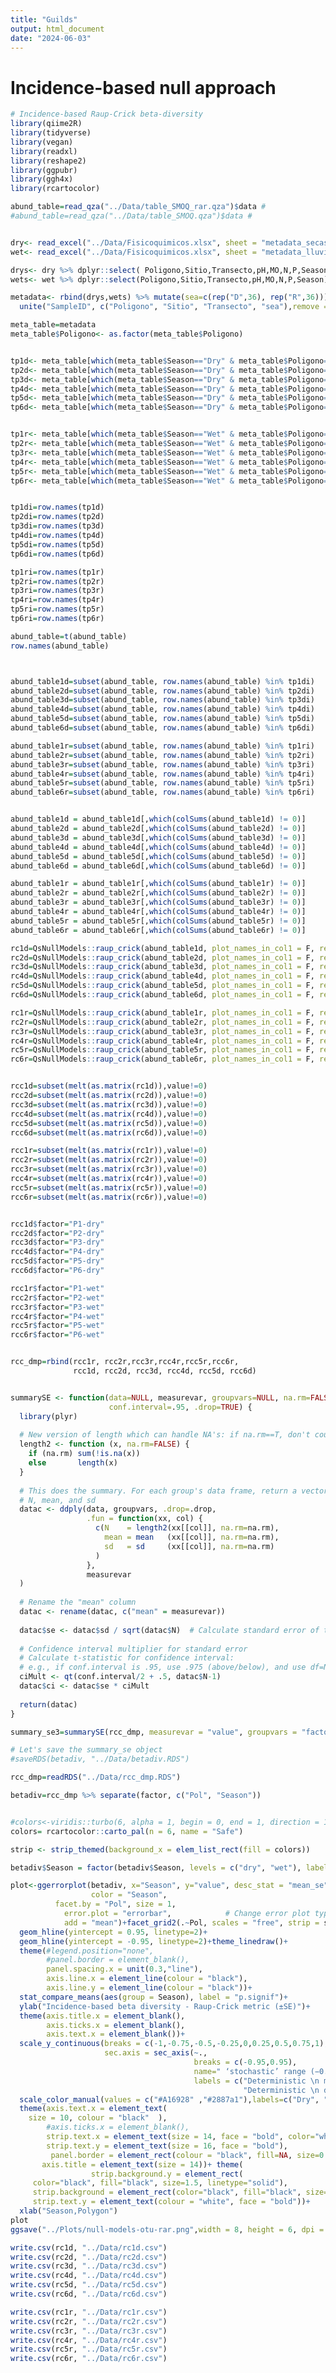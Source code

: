 ```yaml
---
title: "Guilds"
output: html_document
date: "2024-06-03"
---
```


# Incidence-based null approach

```r
# Incidence-based Raup-Crick beta-diversity
library(qiime2R)
library(tidyverse)
library(vegan)
library(readxl)
library(reshape2)
library(ggpubr)
library(ggh4x)
library(rcartocolor)

abund_table=read_qza("../Data/table_SMOQ_rar.qza")$data #
#abund_table=read_qza("../Data/table_SMOQ.qza")$data #


dry<- read_excel("../Data/Fisicoquimicos.xlsx", sheet = "metadata_secas_all") %>% mutate(Season="Dry")
wet<- read_excel("../Data/Fisicoquimicos.xlsx", sheet = "metadata_lluvias_all") %>% mutate(Season="Wet")

drys<- dry %>% dplyr::select( Poligono,Sitio,Transecto,pH,MO,N,P,Season)
wets<- wet %>% dplyr::select(Poligono,Sitio,Transecto,pH,MO,N,P,Season)

metadata<- rbind(drys,wets) %>% mutate(sea=c(rep("D",36), rep("R",36))) %>% 
  unite("SampleID", c("Poligono", "Sitio", "Transecto", "sea"),remove = F, sep = "") %>% column_to_rownames(var = "SampleID")

meta_table=metadata
meta_table$Poligono<- as.factor(meta_table$Poligono)


tp1d<- meta_table[which(meta_table$Season=="Dry" & meta_table$Poligono=="1"),]
tp2d<- meta_table[which(meta_table$Season=="Dry" & meta_table$Poligono=="2"),]
tp3d<- meta_table[which(meta_table$Season=="Dry" & meta_table$Poligono=="3"),]
tp4d<- meta_table[which(meta_table$Season=="Dry" & meta_table$Poligono=="4"),]
tp5d<- meta_table[which(meta_table$Season=="Dry" & meta_table$Poligono=="5"),]
tp6d<- meta_table[which(meta_table$Season=="Dry" & meta_table$Poligono=="6"),]


tp1r<- meta_table[which(meta_table$Season=="Wet" & meta_table$Poligono=="1"),]
tp2r<- meta_table[which(meta_table$Season=="Wet" & meta_table$Poligono=="2"),]
tp3r<- meta_table[which(meta_table$Season=="Wet" & meta_table$Poligono=="3"),]
tp4r<- meta_table[which(meta_table$Season=="Wet" & meta_table$Poligono=="4"),]
tp5r<- meta_table[which(meta_table$Season=="Wet" & meta_table$Poligono=="5"),]
tp6r<- meta_table[which(meta_table$Season=="Wet" & meta_table$Poligono=="6"),]


tp1di=row.names(tp1d)
tp2di=row.names(tp2d)
tp3di=row.names(tp3d)
tp4di=row.names(tp4d)
tp5di=row.names(tp5d)
tp6di=row.names(tp6d)

tp1ri=row.names(tp1r)
tp2ri=row.names(tp2r)
tp3ri=row.names(tp3r)
tp4ri=row.names(tp4r)
tp5ri=row.names(tp5r)
tp6ri=row.names(tp6r)

abund_table=t(abund_table)
row.names(abund_table)



abund_table1d=subset(abund_table, row.names(abund_table) %in% tp1di)
abund_table2d=subset(abund_table, row.names(abund_table) %in% tp2di)
abund_table3d=subset(abund_table, row.names(abund_table) %in% tp3di)
abund_table4d=subset(abund_table, row.names(abund_table) %in% tp4di)
abund_table5d=subset(abund_table, row.names(abund_table) %in% tp5di)
abund_table6d=subset(abund_table, row.names(abund_table) %in% tp6di)

abund_table1r=subset(abund_table, row.names(abund_table) %in% tp1ri)
abund_table2r=subset(abund_table, row.names(abund_table) %in% tp2ri)
abund_table3r=subset(abund_table, row.names(abund_table) %in% tp3ri)
abund_table4r=subset(abund_table, row.names(abund_table) %in% tp4ri)
abund_table5r=subset(abund_table, row.names(abund_table) %in% tp5ri)
abund_table6r=subset(abund_table, row.names(abund_table) %in% tp6ri)


abund_table1d = abund_table1d[,which(colSums(abund_table1d) != 0)]
abund_table2d = abund_table2d[,which(colSums(abund_table2d) != 0)]
abund_table3d = abund_table3d[,which(colSums(abund_table3d) != 0)]
abund_table4d = abund_table4d[,which(colSums(abund_table4d) != 0)]
abund_table5d = abund_table5d[,which(colSums(abund_table5d) != 0)]
abund_table6d = abund_table6d[,which(colSums(abund_table6d) != 0)]

abund_table1r = abund_table1r[,which(colSums(abund_table1r) != 0)]
abund_table2r = abund_table2r[,which(colSums(abund_table2r) != 0)]
abund_table3r = abund_table3r[,which(colSums(abund_table3r) != 0)]
abund_table4r = abund_table4r[,which(colSums(abund_table4r) != 0)]
abund_table5r = abund_table5r[,which(colSums(abund_table5r) != 0)]
abund_table6r = abund_table6r[,which(colSums(abund_table6r) != 0)]
```


```r
rc1d=QsNullModels::raup_crick(abund_table1d, plot_names_in_col1 = F, reps = 999, as.distance.matrix = T, set_all_species_equal = F)
rc2d=QsNullModels::raup_crick(abund_table2d, plot_names_in_col1 = F, reps = 999, as.distance.matrix = T, set_all_species_equal = F)
rc3d=QsNullModels::raup_crick(abund_table3d, plot_names_in_col1 = F, reps = 999, as.distance.matrix = T, set_all_species_equal = F)
rc4d=QsNullModels::raup_crick(abund_table4d, plot_names_in_col1 = F, reps = 999, as.distance.matrix = T, set_all_species_equal = F)
rc5d=QsNullModels::raup_crick(abund_table5d, plot_names_in_col1 = F, reps = 999, as.distance.matrix = T, set_all_species_equal = F)
rc6d=QsNullModels::raup_crick(abund_table6d, plot_names_in_col1 = F, reps = 999, as.distance.matrix = T, set_all_species_equal = F)

rc1r=QsNullModels::raup_crick(abund_table1r, plot_names_in_col1 = F, reps = 999, as.distance.matrix = T, set_all_species_equal = F)
rc2r=QsNullModels::raup_crick(abund_table2r, plot_names_in_col1 = F, reps = 999, as.distance.matrix = T, set_all_species_equal = F)
rc3r=QsNullModels::raup_crick(abund_table3r, plot_names_in_col1 = F, reps = 999, as.distance.matrix = T, set_all_species_equal = F)
rc4r=QsNullModels::raup_crick(abund_table4r, plot_names_in_col1 = F, reps = 999, as.distance.matrix = T, set_all_species_equal = F)
rc5r=QsNullModels::raup_crick(abund_table5r, plot_names_in_col1 = F, reps = 999, as.distance.matrix = T, set_all_species_equal = F)
rc6r=QsNullModels::raup_crick(abund_table6r, plot_names_in_col1 = F, reps = 999, as.distance.matrix = T, set_all_species_equal = F)


rcc1d=subset(melt(as.matrix(rc1d)),value!=0)
rcc2d=subset(melt(as.matrix(rc2d)),value!=0)
rcc3d=subset(melt(as.matrix(rc3d)),value!=0)
rcc4d=subset(melt(as.matrix(rc4d)),value!=0)
rcc5d=subset(melt(as.matrix(rc5d)),value!=0)
rcc6d=subset(melt(as.matrix(rc6d)),value!=0)

rcc1r=subset(melt(as.matrix(rc1r)),value!=0)
rcc2r=subset(melt(as.matrix(rc2r)),value!=0)
rcc3r=subset(melt(as.matrix(rc3r)),value!=0)
rcc4r=subset(melt(as.matrix(rc4r)),value!=0)
rcc5r=subset(melt(as.matrix(rc5r)),value!=0)
rcc6r=subset(melt(as.matrix(rc6r)),value!=0)


rcc1d$factor="P1-dry"
rcc2d$factor="P2-dry"
rcc3d$factor="P3-dry"
rcc4d$factor="P4-dry"
rcc5d$factor="P5-dry"
rcc6d$factor="P6-dry"

rcc1r$factor="P1-wet"
rcc2r$factor="P2-wet"
rcc3r$factor="P3-wet"
rcc4r$factor="P4-wet"
rcc5r$factor="P5-wet"
rcc6r$factor="P6-wet"


rcc_dmp=rbind(rcc1r, rcc2r,rcc3r,rcc4r,rcc5r,rcc6r,
              rcc1d, rcc2d, rcc3d, rcc4d, rcc5d, rcc6d)


summarySE <- function(data=NULL, measurevar, groupvars=NULL, na.rm=FALSE,
                      conf.interval=.95, .drop=TRUE) {
  library(plyr)
  
  # New version of length which can handle NA's: if na.rm==T, don't count them
  length2 <- function (x, na.rm=FALSE) {
    if (na.rm) sum(!is.na(x))
    else       length(x)
  }
  
  # This does the summary. For each group's data frame, return a vector with
  # N, mean, and sd
  datac <- ddply(data, groupvars, .drop=.drop,
                 .fun = function(xx, col) {
                   c(N    = length2(xx[[col]], na.rm=na.rm),
                     mean = mean   (xx[[col]], na.rm=na.rm),
                     sd   = sd     (xx[[col]], na.rm=na.rm)
                   )
                 },
                 measurevar
  )
  
  # Rename the "mean" column    
  datac <- rename(datac, c("mean" = measurevar))
  
  datac$se <- datac$sd / sqrt(datac$N)  # Calculate standard error of the mean
  
  # Confidence interval multiplier for standard error
  # Calculate t-statistic for confidence interval: 
  # e.g., if conf.interval is .95, use .975 (above/below), and use df=N-1
  ciMult <- qt(conf.interval/2 + .5, datac$N-1)
  datac$ci <- datac$se * ciMult
  
  return(datac)
}

summary_se3=summarySE(rcc_dmp, measurevar = "value", groupvars = "factor")

# Let's save the summary_se object
#saveRDS(betadiv, "../Data/betadiv.RDS")
```

```r

rcc_dmp=readRDS("../Data/rcc_dmp.RDS")
```


```r
betadiv=rcc_dmp %>% separate(factor, c("Pol", "Season"))


#colors<-viridis::turbo(6, alpha = 1, begin = 0, end = 1, direction = 1)
colors= rcartocolor::carto_pal(n = 6, name = "Safe")

strip <- strip_themed(background_x = elem_list_rect(fill = colors))

betadiv$Season = factor(betadiv$Season, levels = c("dry", "wet"), labels = c("Dry", "Rainy"))

plot<-ggerrorplot(betadiv, x="Season", y="value", desc_stat = "mean_se", 
                  color = "Season",
          facet.by = "Pol", size = 1, 
            error.plot = "errorbar",            # Change error plot type
            add = "mean")+facet_grid2(.~Pol, scales = "free", strip = strip)+
  geom_hline(yintercept = 0.95, linetype=2)+
  geom_hline(yintercept = -0.95, linetype=2)+theme_linedraw()+
  theme(#legend.position="none",
        #panel.border = element_blank(), 
        panel.spacing.x = unit(0.3,"line"),
        axis.line.x = element_line(colour = "black"),
        axis.line.y = element_line(colour = "black"))+ 
  stat_compare_means(aes(group = Season), label = "p.signif")+
  ylab("Incidence-based beta diversity - Raup-Crick metric (±SE)")+
  theme(axis.title.x = element_blank(),
        axis.ticks.x = element_blank(),
        axis.text.x = element_blank())+
  scale_y_continuous(breaks = c(-1,-0.75,-0.5,-0.25,0,0.25,0.5,0.75,1),
                     sec.axis = sec_axis(~.,
                                         breaks = c(-0.95,0.95),
                                         name=" ‘stochastic’ range (−0.95 < βRC < + 0.95)",
                                         labels = c("Deterministic \n more similar", 
                                                    "Deterministic \n dissimilar" )))+
  scale_color_manual(values = c("#A16928" ,"#2887a1"),labels=c("Dry", "Rainy"))+theme_grey()+
  theme(axis.text.x = element_text(
    size = 10, colour = "black"  ), 
        #axis.ticks.x = element_blank(),
        strip.text.x = element_text(size = 14, face = "bold", color="white"),
        strip.text.y = element_text(size = 16, face = "bold"),
         panel.border = element_rect(colour = "black", fill=NA, size=0.3),
       axis.title = element_text(size = 14))+ theme(
                  strip.background.y = element_rect(
     color="black", fill="black", size=1.5, linetype="solid"),
     strip.background = element_rect(color="black", fill="black", size=0.7, linetype="solid"),
     strip.text.y = element_text(colour = "white", face = "bold"))+
  xlab("Season,Polygon")
plot
ggsave("../Plots/null-models-otu-rar.png",width = 8, height = 6, dpi = 300, plot = plot, device = "png")
```

```r
write.csv(rc1d, "../Data/rc1d.csv")
write.csv(rc2d, "../Data/rc2d.csv")
write.csv(rc3d, "../Data/rc3d.csv")
write.csv(rc4d, "../Data/rc4d.csv")
write.csv(rc5d, "../Data/rc5d.csv")
write.csv(rc6d, "../Data/rc6d.csv")

write.csv(rc1r, "../Data/rc1r.csv")
write.csv(rc2r, "../Data/rc2r.csv")
write.csv(rc3r, "../Data/rc3r.csv")
write.csv(rc4r, "../Data/rc4r.csv")
write.csv(rc5r, "../Data/rc5r.csv")
write.csv(rc6r, "../Data/rc6r.csv")




```

